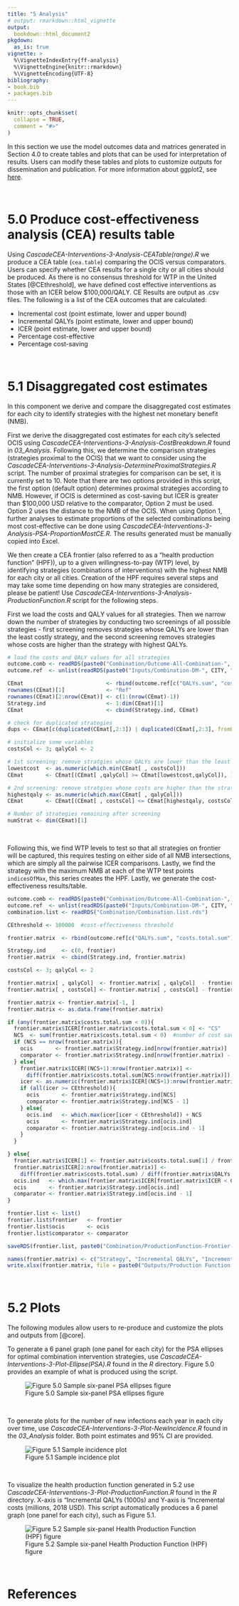 ```yaml
---
title: "5 Analysis"
# output: rmarkdown::html_vignette
output:
  bookdown::html_document2
pkgdown:
  as_is: true
vignette: >
  %\VignetteIndexEntry{ff-analysis}
  %\VignetteEngine{knitr::rmarkdown}
  %\VignetteEncoding{UTF-8}
bibliography:
- book.bib
- packages.bib  
---
```


```r
knitr::opts_chunk$set(
  collapse = TRUE,
  comment = "#>"
)
```

In this section we use the model outcomes data and matrices generated in Section 4.0 to create tables and plots that can be used for interpretation of results. Users can modify these tables and plots to customize outputs for dissemination and publication. For more information about ggplot2, see [here](https://ggplot2.tidyverse.org/).

$~$

# 5.0 Produce cost-effectiveness analysis (CEA) results table {-}


Using *CascadeCEA-Interventions-3-Analysis-CEATable(range).R* we produce a CEA table (`cea.table`) comparing the OCIS versus comparators. Users can specify whether CEA results for a single city or all cities should be produced. As there is no consensus threshold for WTP in the United States [@CEthreshold], we have defined cost effective interventions as those with an ICER below $100,000/QALY. CE Results are output as .csv files. The following is a list of the CEA outcomes that are calculated:

  + Incremental cost (point estimate, lower and upper bound)
  + Incremental QALYs (point estimate, lower and upper bound)
  + ICER (point estimate, lower and upper bound)
  + Percentage cost-effective
  + Percentage cost-saving

$~$

# 5.1 Disaggregated cost estimates {-}


In this component we derive and compare the disaggregated cost estimates for each city to identify strategies with the highest net monetary benefit (NMB). 

First we derive the disaggregated cost estimates for each city’s selected OCIS using *CascadeCEA-Interventions-3-Analysis-CostBreakdown.R* found in *03_Analysis*. Following this, we determine the comparison strategies (strategies proximal to the OCIS) that we want to consider using the *CascadeCEA-Interventions-3-Analysis-DetermineProximalStrategies.R* script. The number of proximal strategies for comparison can be set, it is currently set to 10. Note that there are two options provided in this script, the first option (default option) determines proximal strategies according to NMB. However, if OCIS is determined as cost-saving but ICER is greater than $100,000 USD relative to the comparator, Option 2 must be used. Option 2 uses the distance to the NMB of the OCIS. When using Option 1, further analyses to estimate proportions of the selected combinations being most cost-effective can be done using *CascadeCEA-Interventions-3-Analysis-PSA-ProportionMostCE.R*. The results generated must be manually copied into Excel. 

We then create a CEA frontier (also referred to as a “health production function” (HPF)), up to a given willingness-to-pay (WTP) level, by identifying strategies (combinations of interventions) with the highest NMB for each city or all cities. Creation of the HPF requires several steps and may take some time depending on how many strategies are considered, please be patient! Use *CascadeCEA-Interventions-3-Analysis-ProductionFunction.R* script for the following steps. 

First we load the costs and QALY values for all strategies. Then we narrow down the number of strategies by conducting two screenings of all possible strategies - first screening  removes strategies whose QALYs are lower than the least costly strategy, and the second screening removes strategies whose costs are higher than the strategy with highest QALYs. 


```r
# load the costs and QALY values for all strategies
outcome.comb <- readRDS(paste0("Combination/Outcome-All-Combination-", CITY, "-DM.rds"))
outcome.ref  <- unlist(readRDS(paste0("Inputs/Combination-DM-", CITY, "-refcase-outcomes.rds")))

CEmat                          <- rbind(outcome.ref[c("QALYs.sum", "costs.total.sum")], outcome.comb[ , c("QALYs.sum", "costs.total.sum")])
rownames(CEmat)[1]             <- "Ref"
rownames(CEmat)[2:nrow(CEmat)] <- c(1:(nrow(CEmat)-1))
Strategy.ind                   <- 1:dim(CEmat)[1]
CEmat                          <- cbind(Strategy.ind, CEmat)

# check for duplicated strategies
dups <- CEmat[c(duplicated(CEmat[,2:3]) | duplicated(CEmat[,2:3], fromLast = TRUE)),1]

# initialize some variables
costsCol <- 3; qalyCol <- 2

# 1st screening: remove stratgies whose QALYs are lower than the least costly strategy
lowestcost  <- as.numeric(which.min(CEmat[ , costsCol]))
CEmat       <- CEmat[(CEmat[ ,qalyCol] >= CEmat[lowestcost,qalyCol]), ]

# 2nd screening: remove stratgies whose costs are higher than the strategy with highest QALYs
highestqaly <- as.numeric(which.max(CEmat[ , qalyCol]))
CEmat       <- CEmat[(CEmat[ , costsCol] <= CEmat[highestqaly, costsCol]), ]

# Number of strategies remaining after screening
numStrat <- dim(CEmat)[1]
```

$~$

Following this, we find WTP levels to test so that all strategies on frontier will be captured, this requires testing on either side of all NMB intersections, which are simply all the pairwise ICER comparisons. Lastly, we find the strategy with the maximum NMB at each of the WTP test points `indicesOfMax`, this series creates the HPF. Lastly, we generate the cost-effectiveness results/table.


```r
outcome.comb <- readRDS(paste0("Combination/Outcome-All-Combination-", CITY, "-DM.rds"))
outcome.ref  <- unlist(readRDS(paste0("Inputs/Combination-DM-", CITY, "-refcase-outcomes.rds")))
combination.list <- readRDS("Combination/Combination.list.rds")

CEthreshold <- 100000  #cost-effectiveness threshold

frontier.matrix  <- rbind(outcome.ref[c("QALYs.sum", "costs.total.sum")], outcome.comb[frontier , c("QALYs.sum", "costs.total.sum")])

Strategy.ind     <- c(0, frontier)
frontier.matrix  <- cbind(Strategy.ind, frontier.matrix)

costsCol <- 3; qalyCol <- 2

frontier.matrix[ , qalyCol]  <- frontier.matrix[ , qalyCol]  - frontier.matrix[1, qalyCol]
frontier.matrix[ , costsCol] <- frontier.matrix[ , costsCol] - frontier.matrix[1, costsCol]

frontier.matrix <- frontier.matrix[-1, ]
frontier.matrix <- as.data.frame(frontier.matrix)

if (any(frontier.matrix$costs.total.sum < 0)){
  frontier.matrix$ICER[frontier.matrix$costs.total.sum < 0] <- "CS"
  NCS  <- sum(frontier.matrix$costs.total.sum < 0)  #number of cost savings
  if (NCS == nrow(frontier.matrix)){
    ocis       <- frontier.matrix$Strategy.ind[nrow(frontier.matrix)]
    comparator <- frontier.matrix$Strategy.ind[nrow(frontier.matrix) - 1]
  } else{
    frontier.matrix$ICER[(NCS+1):nrow(frontier.matrix)] <-
      diff(frontier.matrix$costs.total.sum[NCS:nrow(frontier.matrix)]) / diff(frontier.matrix$QALYs.sum[NCS:nrow(frontier.matrix)])
    icer <- as.numeric(frontier.matrix$ICER[(NCS+1):nrow(frontier.matrix)])  #ICER for non cost-saving strategies
    if (all(icer >= CEthreshold)){
      ocis       <- frontier.matrix$Strategy.ind[NCS]
      comparator <- frontier.matrix$Strategy.ind[NCS - 1]
    } else{
      ocis.ind   <- which.max(icer[icer < CEthreshold]) + NCS
      ocis       <- frontier.matrix$Strategy.ind[ocis.ind]
      comparator <- frontier.matrix$Strategy.ind[ocis.ind - 1]
    }
  }

} else{
  frontier.matrix$ICER[1] <- frontier.matrix$costs.total.sum[1] / frontier.matrix$QALYs.sum[1]
  frontier.matrix$ICER[2:nrow(frontier.matrix)] <-
    diff(frontier.matrix$costs.total.sum) / diff(frontier.matrix$QALYs.sum)
  ocis.ind   <- which.max(frontier.matrix$ICER[frontier.matrix$ICER < CEthreshold])
  ocis       <- frontier.matrix$Strategy.ind[ocis.ind]
  comparator <- frontier.matrix$Strategy.ind[ocis.ind - 1]
}

frontier.list <- list()
frontier.list$frontier   <- frontier
frontier.list$ocis       <- ocis
frontier.list$comparator <- comparator

saveRDS(frontier.list, paste0("Combination/ProductionFunction-Frontier-", CITY, ".rds"))

names(frontier.matrix) <- c("Strategy", "Incremental QALYs", "Incremental cost", "ICER")
write.xlsx(frontier.matrix, file = paste0("Outputs/Production Function Table/ProductionFunction.CEAResults-", CITY, ".xlsx"))
```

$~$

# 5.2 Plots {-}


The following modules allow users to re-produce and customize the plots and outputs from [@core].

To generate a 6 panel graph (one panel for each city) for the PSA ellipses for optimal combination intervention strategies, use *CascadeCEA-Interventions-3-Plot-Ellipse(PSA).R* found in the *R* directory. Figure 5.0 provides an example of what is produced using the script.

![Figure 5.0 Sample six-panel PSA ellipses figure \label{fig:PSA-ellipses}](../figs/04_psa_ellipses.png) 

$~$

To generate plots for the number of new infections each year in each city over time, use *CascadeCEA-Interventions-3-Plot-NewIncidence.R* found in the *03_Analysis* folder. Both point estimates and 95% CI are provided. 

![Figure 5.1 Sample incidence plot \label{fig:Incidence}](../figs/06_Incidence.jpg)

$~$

To visualize the health production function generated in 5.2 use *CascadeCEA-Interventions-3-Plot-ProductionFunction.R* found in the *R* directory. X-axis is “Incremental QALYs (1000s) and Y-axis is “Incremental costs (millions, 2018 USD).  This script automatically produces a 6 panel graph (one panel for each city), such as Figure 5.1.

![Figure 5.2 Sample six-panel Health Production Function (HPF) figure \label{fig:Health Prodcution Function Visualization}](../figs/05_production_function.png) 

$~$

# References {-}

